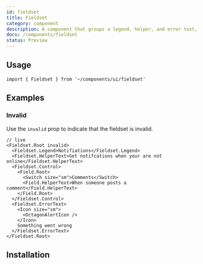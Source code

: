 ```yaml
---
id: fieldset
title: Fieldset
category: component
description: A component that groups a legend, helper, and error text, ensuring accessibility.
docs: /components/fieldset
status: Preview
---
```


<ComponentPlayground />

## Usage

```tsx
import { Fieldset } from '~/components/ui/fieldset'
```

## Examples

### Invalid

Use the `invalid` prop to indicate that the fieldset is invalid.

```tsx
// live
<Fieldset.Root invalid>
  <Fieldset.Legend>Notifiations</Fieldset.Legend>
  <Fieldset.HelperText>Get notifcations when your are not online</Fieldset.HelperText>
  <Fieldset.Control>
    <Field.Root>
      <Switch size="sm">Comments</Switch>
      <Field.HelperText>When someone posts a comment</Field.HelperText>
    </Field.Root>
  </Fieldset.Control>
  <Fieldset.ErrorText>
    <Icon size="sm">
      <OctagonAlertIcon />
    </Icon>
    Something went wrong
  </Fieldset.ErrorText>
</Fieldset.Root>
```

## Installation

<InstallationGuide />
